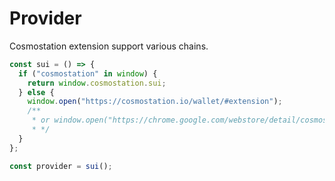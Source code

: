 # Provider

Cosmostation extension support various chains.

```javascript
const sui = () => {
  if ("cosmostation" in window) {
    return window.cosmostation.sui;
  } else {
    window.open("https://cosmostation.io/wallet/#extension");
    /**
     * or window.open("https://chrome.google.com/webstore/detail/cosmostation/fpkhgmpbidmiogeglndfbkegfdlnajnf");
     * */
  }
};

const provider = sui();
```
